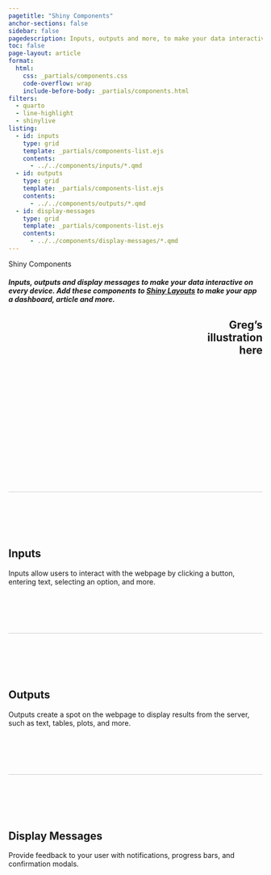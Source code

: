 ```yaml
---
pagetitle: "Shiny Components"
anchor-sections: false
sidebar: false
pagedescription: Inputs, outputs and more, to make your data interactive on every device.
toc: false
page-layout: article
format:
  html:
    css: _partials/components.css
    code-overflow: wrap
    include-before-body: _partials/components.html
filters:
  - quarto
  - line-highlight
  - shinylive
listing: 
  - id: inputs
    type: grid
    template: _partials/components-list.ejs
    contents: 
      - ../../components/inputs/*.qmd
  - id: outputs
    type: grid
    template: _partials/components-list.ejs
    contents: 
      - ../../components/outputs/*.qmd
  - id: display-messages
    type: grid
    template: _partials/components-list.ejs
    contents: 
      - ../../components/display-messages/*.qmd
---
```

<style>





</style>

:::::{.column-screen-inset .mx-auto style="max-width: 1300px;"}

::::{.grid style="height:460px;border-bottom:1px solid;"}
::::{.g-col-lg-8 .g-col-12 .my-auto}


:::{.display-3 .fw-bold}
Shiny Components
:::

##### Inputs, outputs and display messages to make your data interactive on every device. Add these components to [Shiny Layouts](#) to make your app a dashboard, article and more.

::::

::::{.g-col-lg-4 .g-col-12 .my-auto style="text-align: right;"}

<div class="text-center p-5">
## Greg's<br> illustration<br> here {.m-0 .py-5}
</div>

::::

::::

::: {.grid style="border-top: 1px solid #ccc;padding-top:5rem;padding-bottom:5rem;margin-top: -1px;"}

::: {.g-col-lg-3 .g-col-12}
::: {.sticky-top .pt-4}



<h2 class="mt-4"> <i class="bi bi-sliders indigo"></i> Inputs </h2>

Inputs allow users to interact with the webpage by clicking a button, entering text, selecting an option, and more.

:::
:::
<div class="g-col-lg-9 g-col-12 pt-3 ps-0 ps-lg-5 ms-0 ms-lg-4">

::: {#inputs .grid}

:::

</div>
:::




::: {.grid style="border-top: 1px solid #ccc;padding-top:5rem;padding-bottom:5rem;margin-top: -1px;"}

::: {.g-col-lg-3 .g-col-12}
::: {.sticky-top .pt-4}

<h2 class="mt-4"> <i class="bi bi-bar-chart-line-fill indigo"></i> Outputs </h2>

Outputs create a spot on the webpage to display results from the server, such as text, tables, plots, and more.

:::
:::
<div class="g-col-lg-9 g-col-12 pt-3 ps-0 ps-lg-5 ms-0 ms-lg-4">

::: {#outputs .grid}

:::

</div>
:::






::: {.grid style="border-top: 1px solid #ccc;padding-top:5rem;padding-bottom:5rem;margin-top: -1px;"}

::: {.g-col-lg-3 .g-col-12}
::: {.sticky-top .pt-4}

<h2 class="mt-4"> <i class="bi bi-chat-right-dots-fill indigo"></i> Display Messages </h2>



Provide feedback to your user with notifications, progress bars, and confirmation modals.

:::
:::
<div class="g-col-lg-9 g-col-12 pt-3 ps-0 ps-lg-5 ms-0 ms-lg-4">


::: {#display-messages .grid}

:::


</div>
:::

:::::

<style>
#quarto-content>* {
  padding-top: 0px;
  margin-top: 0px;
}
</style>